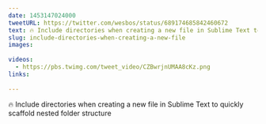 ```yaml
---
date: 1453147024000
tweetURL: https://twitter.com/wesbos/status/689174685842460672
text: 🔥 Include directories when creating a new file in Sublime Text to quickly scaffold nested folder structure 
slug: include-directories-when-creating-a-new-file
images:
  
videos:
  - https://pbs.twimg.com/tweet_video/CZBwrjnUMAA8cKz.png
links:
  
---
```

🔥 Include directories when creating a new file in Sublime Text to quickly scaffold nested folder structure
